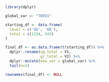 
```r
library(dplyr)

global_var <- "78931"

starting_df <- data.frame(
  level = c('UG', 'GR'),
  total = c(1234, 543)
)

final_df <- as.data.frame(t(starting_df)) %>%
  dplyr::rename(ug_total = V1,
                gr_total = V2) %>%
  dplyr::mutate(new_var = global_var) %>%
  tail(n=1)

rownames(final_df) <- NULL
  

```

